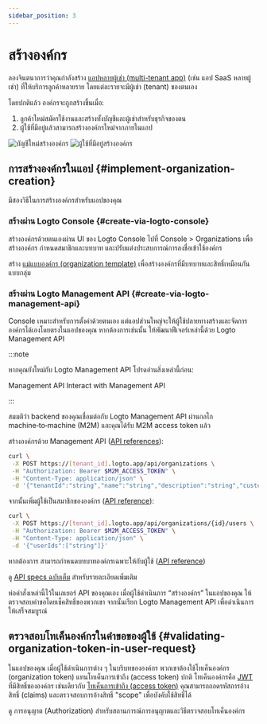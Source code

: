```yaml
---
sidebar_position: 3
---
```


# สร้างองค์กร

ลองจินตนาการว่าคุณกำลังสร้าง [แอปหลายผู้เช่า (multi-tenant app)](https://auth.wiki/multi-tenancy) (เช่น แอป SaaS หลายผู้เช่า) ที่ให้บริการลูกค้าหลายราย โดยแต่ละรายจะมีผู้เช่า (tenant) ของตนเอง

โดยปกติแล้ว องค์กรจะถูกสร้างขึ้นเมื่อ:

1. ลูกค้าใหม่สมัครใช้งานและสร้างทั้งบัญชีและผู้เช่าสำหรับธุรกิจของตน
2. ผู้ใช้ที่มีอยู่แล้วสามารถสร้างองค์กรใหม่จากภายในแอป

<img src="/img/assets/new-account-creates-org.png" alt="บัญชีใหม่สร้างองค์กร" />
<img src="/img/assets/existing-user-creates-org.png" alt="ผู้ใช้ที่มีอยู่สร้างองค์กร" />

## การสร้างองค์กรในแอป \{#implement-organization-creation}

มีสองวิธีในการสร้างองค์กรสำหรับแอปของคุณ

### สร้างผ่าน Logto Console \{#create-via-logto-console}

สร้างองค์กรด้วยตนเองผ่าน UI ของ Logto Console ไปที่ <CloudLink to="/organizations">Console > Organizations</CloudLink> เพื่อสร้างองค์กร กำหนดสมาชิกและบทบาท และปรับแต่งประสบการณ์การลงชื่อเข้าใช้องค์กร

สร้าง [แม่แบบองค์กร (organization template)](/authorization/organization-template) เพื่อสร้างองค์กรที่มีบทบาทและสิทธิ์เหมือนกันแบบกลุ่ม

### สร้างผ่าน Logto Management API \{#create-via-logto-management-api}

Console เหมาะสำหรับการตั้งค่าด้วยตนเอง แต่แอปส่วนใหญ่จะให้ผู้ใช้ปลายทางสร้างและจัดการองค์กรได้เองโดยตรงในแอปของคุณ หากต้องการเช่นนั้น ให้พัฒนาฟีเจอร์เหล่านี้ด้วย Logto Management API

:::note

หากคุณยังใหม่กับ Logto Management API โปรดอ่านสิ่งเหล่านี้ก่อน:

<Url href="/concepts/core-service/#management-api">Management API</Url>
<Url href="/integrate-logto/interact-with-management-api">Interact with Management API</Url>

:::

สมมติว่า backend ของคุณเชื่อมต่อกับ Logto Management API ผ่านกลไก machine‑to‑machine (M2M) และคุณได้รับ M2M access token แล้ว

สร้างองค์กรด้วย Management API ([API references](https://openapi.logto.io/operation/operation-createorganization)):

```bash
curl \
 -X POST https://[tenant_id].logto.app/api/organizations \
 -H "Authorization: Bearer $M2M_ACCESS_TOKEN" \
 -H "Content-Type: application/json" \
 -d '{"tenantId":"string","name":"string","description":"string","customData":{},"isMfaRequired":false,"branding":{"logoUrl":"string","darkLogoUrl":"string","favicon":"string","darkFavicon":"string"},"createdAt":1234567890}'
```

จากนั้นเพิ่มผู้ใช้เป็นสมาชิกขององค์กร ([API reference](https://openapi.logto.io/operation/operation-addorganizationusers)):

```bash
curl \
 -X POST https://[tenant_id].logto.app/api/organizations/{id}/users \
 -H "Authorization: Bearer $M2M_ACCESS_TOKEN" \
 -H "Content-Type: application/json" \
 -d '{"userIds":["string"]}'
```

หากต้องการ สามารถกำหนดบทบาทองค์กรเฉพาะให้กับผู้ใช้ ([API reference](https://openapi.logto.io/operation/operation-assignorganizationrolestousers))

ดู [API specs ฉบับเต็ม](https://openapi.logto.io/group/endpoint-organizations) สำหรับรายละเอียดเพิ่มเติม

ห่อคำสั่งเหล่านี้ไว้ในเลเยอร์ API ของคุณเอง เมื่อผู้ใช้ดำเนินการ “สร้างองค์กร” ในแอปของคุณ ให้ตรวจสอบคำขอโดยเช็คสิทธิ์ของพวกเขา จากนั้นเรียก Logto Management API เพื่อดำเนินการให้เสร็จสมบูรณ์

## ตรวจสอบโทเค็นองค์กรในคำขอของผู้ใช้ \{#validating-organization-token-in-user-request}

ในแอปของคุณ เมื่อผู้ใช้ดำเนินการต่าง ๆ ในบริบทขององค์กร พวกเขาต้องใช้โทเค็นองค์กร (organization token) แทนโทเค็นการเข้าถึง (access token) ปกติ โทเค็นองค์กรคือ [JWT](https://auth.wiki/jwt) ที่มีสิทธิ์ขององค์กร เช่นเดียวกับ [โทเค็นการเข้าถึง (access token)](https://auth.wiki/access-token) คุณสามารถถอดรหัสการอ้างสิทธิ์ (claims) และตรวจสอบการอ้างสิทธิ์ "scope" เพื่อบังคับใช้สิทธิ์ได้

ดู <Url href="/authorization">การอนุญาต (Authorization)</Url> สำหรับสถานการณ์การอนุญาตและวิธีตรวจสอบโทเค็นองค์กร
